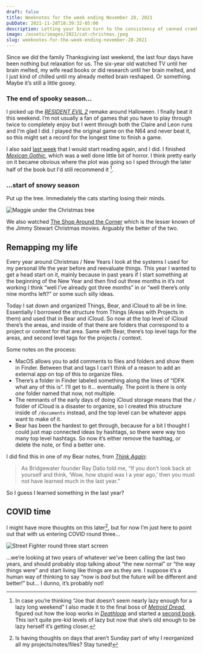```yaml
---
draft: false
title: Weeknotes for the week ending November 28, 2021
pubDate: 2021-11-28T18:39:32-05:00
description: Letting your brain turn to the consistency of canned cranberry sauce.
image: /assets/images/2021/cat-christmas.jpeg
slug: weeknotes-for-the-week-ending-november-28-2021
---
```


Since we did the family Thanksgiving last weekend, the last four days have been nothing but relaxation for us. The six-year old watched TV until her brain melted, my wife read books or did research until her brain melted, and I just kind of chilled until my already melted brain reshaped. Or something. Maybe it’s still a little gooey.

### The end of spooky season…
I picked up the _[RESIDENT EVIL 2](https://store.playstation.com/en-us/product/UP0102-CUSA09193_00-BH2R000000000001/)_  remake around Halloween. I finally beat it this weekend. I’m not usually a fan of  games that you have to play through twice to completely enjoy but I went through both the Claire and Leon runs and I'm glad I did. I played the original game on the N64 and never beat it, so this might set a record for the longest time to finish a game.

I also said [last week](https://www.builtwith.coffee/blog-posts/2021/11/weeknotes-for-the-week-ending-november-21-2021) that I would start reading again, and I did. I finished _[Mexican Gothic](https://www.indiebound.org/book/9780525620808)_, which was a well done little bit of horror. I think pretty early on it became obvious where the plot was going so I sped through the later half of the book but I'd still recommend it [^1].

### …start of snowy season
Put up the tree. Immediately the cats starting losing their minds.

![Maggie under the Christmas tree](/assets/images/2021/cat-christmas.jpeg)

We also watched [The Shop Around the Corner](https://en.wikipedia.org/wiki/The_Shop_Around_the_Corner) which is the lesser known of the Jimmy Stewart Christmas movies. Arguably the better of the two.

## Remapping my life
Every year around Christmas / New Years I look at the systems I used for my personal life the year before and reevaluate things. This year I wanted to get a head start on it, mainly because in past years if I start something at the beginning of the New Year and then find out three months in it’s not working I think “well I’ve already got three months” in or “well there’s only nine months left?” or some such silly ideas.

Today I sat down and organized Things, Bear, and iCloud to all be in line. Essentially I borrowed the structure from Things (Areas with Projects in them) and used that in Bear and iCloud. So now at the top level of iCloud there’s the areas, and inside of that there are folders that correspond to a project or context for that area. Same with Bear, there’s top level tags for the areas, and second level tags for the projects / context.

Some notes on the process:
- MacOS allows you to add comments to files and folders and show them in Finder. Between that and tags I can’t think of a reason to add an external app on top of this to organize files.
- There’s a folder in Finder labeled something along the lines of “IDFK what any of this is”. I’ll get to it… eventually. The point is there is only _one_ folder named that now, not multiple.
- The remnants of the early days of doing iCloud storage means that the `/` folder of iCloud is a disaster to organize, so I created this structure inside of `/documents` instead, and the top level can be whatever apps want to make of it.
- Bear has been the hardest to get through, because for a bit I thought I could just map connected ideas by hashtags, so there were way too many top level hashtags. So now it’s either remove the hashtag, or delete the note, or find a better one.

I did find this in one of my Bear notes, from _[Think Again](https://www.indiebound.org/book/9781984878106)_:

> As Bridgewater founder Ray Dalio told me, “If you don’t look back at yourself and think, ‘Wow, how stupid was I a year ago,’ then you must not have learned much in the last year.”

So I guess I learned something in the last year?

## COVID time
I might have more thoughts on this later[^2], but for now I’m just here to point out that with us entering COVID round three…

![Street Fighter round three start screen](/assets/gifs/round3-fight.gif)

…we’re looking at two years of whatever we’ve been calling the last two years, and should probably stop talking about “the new normal” or “the way things were” and start living like things are as they are. I suppose it’s a human way of thinking to say “now is _bad_ but the future will be different and better!” but… I dunno, it’s probably not!

[^1]: In case you’re thinking “Joe that doesn’t seem nearly lazy enough for a lazy long weekend” I also made it to the final boss of _[Metroid Dread](https://www.nintendo.com/games/detail/metroid-dread-switch/)_, figured out how the loop works in _[Deathloop](https://www.playstation.com/en-us/games/deathloop/)_ and started a [second book](https://www.indiebound.org/book/9780062060624). This isn’t quite pre-kid levels of lazy but now that she’s old enough to be lazy herself it’s getting closer.
[^2]: Is having thoughts on days that aren’t Sunday part of why I reorganized all my projects/notes/files? Stay tuned!